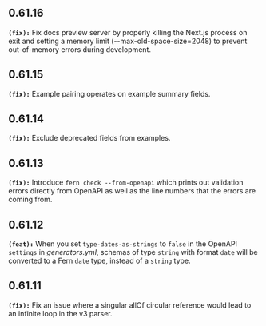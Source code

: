 ## 0.61.16
**`(fix):`** Fix docs preview server by properly killing the Next.js process on exit and setting 
a memory limit (--max-old-space-size=2048) to prevent out-of-memory errors during development.


## 0.61.15
**`(fix):`** Example pairing operates on example summary fields.


## 0.61.14
**`(fix):`** Exclude deprecated fields from examples.


## 0.61.13
**`(fix):`** Introduce `fern check --from-openapi` which prints out validation errors directly from OpenAPI
as well as the line numbers that the errors are coming from.


## 0.61.12
**`(feat):`** When you set `type-dates-as-strings` to `false` in the OpenAPI `settings` in _generators.yml_,
schemas of type `string` with format `date` will be converted to a Fern `date` type, instead of a `string` type.


## 0.61.11
**`(fix):`** Fix an issue where a singular allOf circular reference would lead to an infinite loop in the v3 parser.


